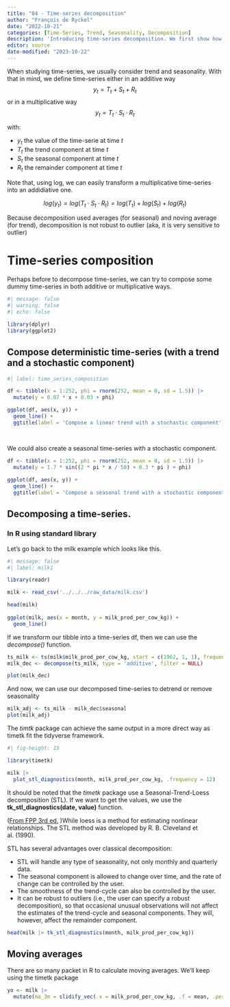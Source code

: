 ```yaml
---
title: "04 - Time-series decomposition"
author: "François de Ryckel"
date: "2022-10-21"
categories: [Time-Series, Trend, Seasonality, Decomposition]
description: 'Introducing time-series decomposition. We first show how to compose time-series using linear trend, seasonality and then white nosie.'
editor: source
date-modified: "2023-10-22"
---
```


When studying time-series, we usually consider trend and seasonality.  With that in mind, we define time-series either in an additive way $$y_t = T_t + S_t + R_t$$ or in a multiplicative way $$y_t = T_t \cdot S_t \cdot R_t$$ 

with: 


* $y_t$ the value of the time-serie at time $t$
* $T_t$ the trend component at time $t$
* $S_t$ the seasonal component at time $t$
* $R_t$ the remainder component at time $t$

::: {.callout-note}

Note that, using log, we can easily transform a multiplicative time-series into an addidiative one. 

$$log(y_t) = log(T_t \cdot S_t \cdot R_t) = log(T_t) + log(S_t) + log(R_t)$$
:::

Because decomposition used averages (for seasonal) and noving average (for trend), decomposition is not robust to outlier (aka, it is very sensitive to outlier)

# Time-series composition 

Perhaps before to decompose time-series, we can try to compose some dummy time-series in both additive or multiplicative ways. 

```r
#| message: false
#| warning: false
#| echo: false

library(dplyr)
library(ggplot2)
```

## Compose deterministic time-series (with a trend and a stochastic component) 

```r
#| label: time_series_composition

df <- tibble(x = 1:252, phi = rnorm(252, mean = 0, sd = 1.5)) |> 
  mutate(y = 0.07 * x + 0.03 + phi)

ggplot(df, aes(x, y)) + 
  geom_line() + 
  ggtitle(label = 'Compose a linear trend with a stochastic component')

  
```

We could also create a seasonal time-series with a stochastic component. 

```r
df <- tibble(x = 1:252, phi = rnorm(252, mean = 0, sd = 1.5)) |> 
  mutate(y = 1.7 * sin((2 * pi * x / 50) + 0.3 * pi ) + phi)
         
ggplot(df, aes(x, y)) + 
  geom_line() + 
  ggtitle(label = 'Compose a seasonal trend with a stochastic component')
```

## Decomposing a time-series. 

### In R using standard library

Let's go back to the milk example which looks like this.   

```r
#| message: false
#| label: milk1

library(readr)

milk <- read_csv('../../../raw_data/milk.csv')

head(milk)
  
ggplot(milk, aes(x = month, y = milk_prod_per_cow_kg)) + 
  geom_line()
```

If we transform our tibble into a time-series df, then we can use the *decompose()* function.  

```r
ts_milk <- ts(milk$milk_prod_per_cow_kg, start = c(1962, 1, 1), frequency = 12)
milk_dec <- decompose(ts_milk, type = 'additive', filter = NULL)

plot(milk_dec)
```

And now, we can use our decomposed time-series to detrend or remove seasonality 

```r
milk_adj <- ts_milk - milk_dec$seasonal
plot(milk_adj)
```

The *timtk* package can achieve the same output in a more direct way as timetk fit the tidyverse framework. 

```r
#| fig-height: 15

library(timetk)

milk |> 
  plot_stl_diagnostics(month, milk_prod_per_cow_kg, .frequency = 12)

```

It should be noted that the *timetk* package use a Seasonal-Trend-Loess decomposition (STL).
If we want to get the values, we use the **tk_stl_diagnostics(date, value)** function. 

([From FPP 3rd ed.](https://otexts.com/fpp3/stl.html) )While loess is a method for estimating nonlinear relationships. The STL method was developed by R. B. Cleveland et al. (1990).

STL has several advantages over classical decomposition:

* STL will handle any type of seasonality, not only monthly and quarterly data.
* The seasonal component is allowed to change over time, and the rate of change can be controlled by the user.
* The smoothness of the trend-cycle can also be controlled by the user.
* It can be robust to outliers (i.e., the user can specify a robust decomposition), so that occasional unusual observations will not affect the estimates of the trend-cycle and seasonal components. They will, however, affect the remainder component. 


```r
head(milk |> tk_stl_diagnostics(month, milk_prod_per_cow_kg))
```

## Moving averages 

There are so many packet in R to calculate moving averages.  We'll keep using the timetk package 

```r
yo <- milk |> 
  mutate(ma_3m = slidify_vec(.x = milk_prod_per_cow_kg, .f = mean, .period = 3, .align = 'right'))
```

